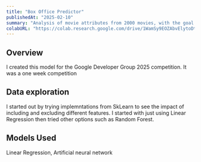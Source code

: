 ```yaml
---
title: "Box Office Predictor"
publishedAt: "2025-02-10"
summary: "Analysis of movie attributes from 2000 movies, with the goal to predict box office gross for films."
colabURL: "https://colab.research.google.com/drive/1WamSy9EOZAbvElytoDtKSTd_IfCuQxPQ#scrollTo=ZZUQcbrANQuY"
---
```

## Overview
I created this model for the Google Developer Group 2025 competition. It was a one week competition 

## Data exploration
I started out by trying implemntations from SkLearn to see the impact of including and excluding different features. I started with just using Linear Regression then tried other options such as Random Forest.

## Models Used
Linear Regression, Artificial neural network
